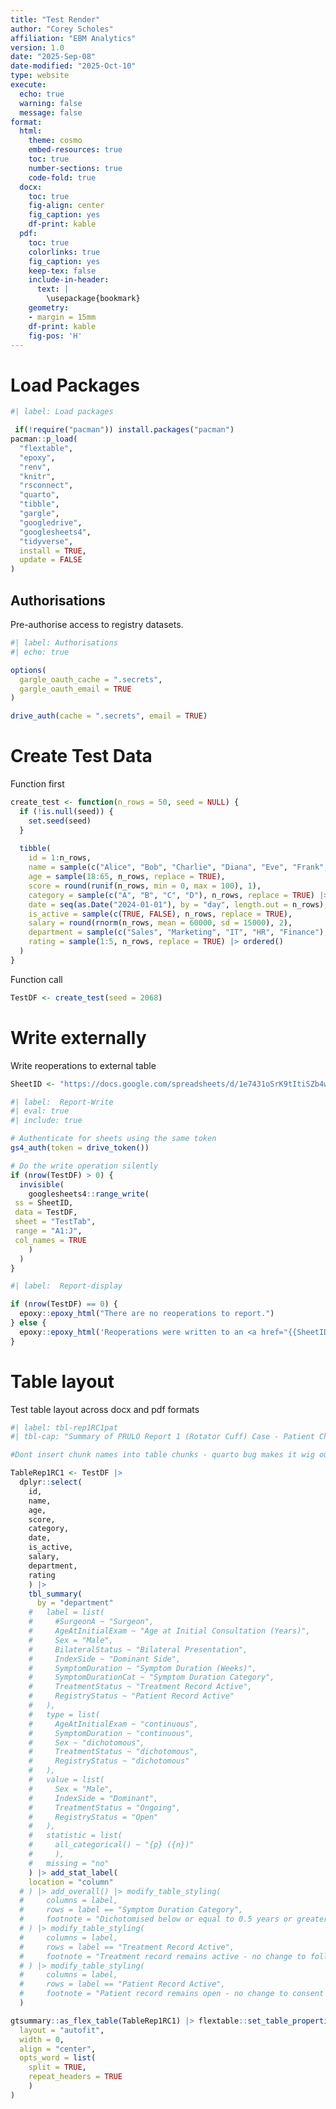 ```yaml
---
title: "Test Render"
author: "Corey Scholes"
affiliation: "EBM Analytics"
version: 1.0
date: "2025-Sep-08"
date-modified: "2025-Oct-10"
type: website
execute: 
  echo: true
  warning: false
  message: false
format:
  html:
    theme: cosmo
    embed-resources: true
    toc: true
    number-sections: true
    code-fold: true
  docx:
    toc: true
    fig-align: center
    fig_caption: yes
    df-print: kable
  pdf:
    toc: true
    colorlinks: true
    fig_caption: yes
    keep-tex: false
    include-in-header:
      text: |
        \usepackage{bookmark}
    geometry:
    - margin = 15mm
    df-print: kable
    fig-pos: 'H'
---
```


# Load Packages

```r
#| label: Load packages

 if(!require("pacman")) install.packages("pacman")
pacman::p_load(
  "flextable",
  "epoxy",
  "renv",
  "knitr",
  "rsconnect",
  "quarto",
  "tibble",
  "gargle",
  "googledrive",
  "googlesheets4",
  "tidyverse",
  install = TRUE,
  update = FALSE
)

```

## Authorisations

Pre-authorise access to registry datasets.

```r
#| label: Authorisations
#| echo: true

options(
  gargle_oauth_cache = ".secrets",
  gargle_oauth_email = TRUE
)

drive_auth(cache = ".secrets", email = TRUE)

```

# Create Test Data

Function first

```r

create_test <- function(n_rows = 50, seed = NULL) {
  if (!is.null(seed)) {
    set.seed(seed)
  }
  
  tibble(
    id = 1:n_rows,
    name = sample(c("Alice", "Bob", "Charlie", "Diana", "Eve", "Frank", "Grace", "Henry"), n_rows, replace = TRUE),
    age = sample(18:65, n_rows, replace = TRUE),
    score = round(runif(n_rows, min = 0, max = 100), 1),
    category = sample(c("A", "B", "C", "D"), n_rows, replace = TRUE) |> factor(),
    date = seq(as.Date("2024-01-01"), by = "day", length.out = n_rows),
    is_active = sample(c(TRUE, FALSE), n_rows, replace = TRUE),
    salary = round(rnorm(n_rows, mean = 60000, sd = 15000), 2),
    department = sample(c("Sales", "Marketing", "IT", "HR", "Finance"), n_rows, replace = TRUE),
    rating = sample(1:5, n_rows, replace = TRUE) |> ordered()
  )
}

```

Function call

```r


TestDF <- create_test(seed = 2068)

```

# Write externally

<!--# Write reoperations to external sheet -->

Write reoperations to external table

```r

SheetID <- "https://docs.google.com/spreadsheets/d/1e7431oSrK9tItiSZb4wCWPI7nqGqawH8pNgnqgHPNkU/view"

```

```r
#| label:  Report-Write
#| eval: true
#| include: true

# Authenticate for sheets using the same token
gs4_auth(token = drive_token())

# Do the write operation silently
if (nrow(TestDF) > 0) {
  invisible(
    googlesheets4::range_write(
 ss = SheetID,
 data = TestDF,
 sheet = "TestTab",
 range = "A1:J",
 col_names = TRUE
    )
  )
}


```

```r
#| label:  Report-display

if (nrow(TestDF) == 0) {
  epoxy::epoxy_html("There are no reoperations to report.")
} else {
  epoxy::epoxy_html('Reoperations were written to an <a href="{{SheetID}}">external file</a> for further review')
}


```



# Table layout

Test table layout across docx and pdf formats

```r
#| label: tbl-rep1RC1pat
#| tbl-cap: "Summary of PRULO Report 1 (Rotator Cuff) Case - Patient Characteristics"

#Dont insert chunk names into table chunks - quarto bug makes it wig out when there is a named chunk for some reason

TableRep1RC1 <- TestDF |>
  dplyr::select(
    id,
    name,
    age,
    score,
    category,
    date,
    is_active,
    salary,
    department,
    rating
    ) |>
    tbl_summary(
      by = "department"
    #   label = list(
    #     #SurgeonA ~ "Surgeon",
    #     AgeAtInitialExam ~ "Age at Initial Consultation (Years)",
    #     Sex = "Male",
    #     BilateralStatus ~ "Bilateral Presentation",
    #     IndexSide ~ "Dominant Side",
    #     SymptomDuration ~ "Symptom Duration (Weeks)",
    #     SymptomDurationCat ~ "Symptom Duration Category",
    #     TreatmentStatus ~ "Treatment Record Active",
    #     RegistryStatus ~ "Patient Record Active"
    #   ),
    #   type = list(
    #     AgeAtInitialExam ~ "continuous",
    #     SymptomDuration ~ "continuous",
    #     Sex ~ "dichotomous",
    #     TreatmentStatus ~ "dichotomous",
    #     RegistryStatus ~ "dichotomous"
    #   ),
    #   value = list(
    #     Sex = "Male",
    #     IndexSide = "Dominant",
    #     TreatmentStatus = "Ongoing",
    #     RegistryStatus = "Open"
    #   ),
    #   statistic = list(
    #     all_categorical() ~ "{p} ({n})"
    #     ),
    #   missing = "no"
    ) |> add_stat_label(
    location = "column"
  # ) |> add_overall() |> modify_table_styling(
  #     columns = label,
  #     rows = label == "Symptom Duration Category",
  #     footnote = "Dichotomised below or equal to 0.5 years or greater than 0.5 years"
  # ) |> modify_table_styling(
  #     columns = label,
  #     rows = label == "Treatment Record Active",
  #     footnote = "Treatment record remains active - no change to follow up"
  # ) |> modify_table_styling(
  #     columns = label,
  #     rows = label == "Patient Record Active",
  #     footnote = "Patient record remains open - no change to consent or mortality status"
  )

gtsummary::as_flex_table(TableRep1RC1) |> flextable::set_table_properties(
  layout = "autofit",
  width = 0,
  align = "center",
  opts_word = list(
    split = TRUE,
    repeat_headers = TRUE
    )
)

```